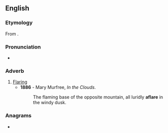 ==English==

===Etymology===
From {{affix|en|a-|flare}}.

===Pronunciation===
* {{rhymes|en|ɛə(ɹ)}}

===Adverb===
{{en-adv}}

# [[flare|Flaring]]
#* '''1886''' - Mary Murfree, ''In the Clouds''.
#*: The flaming base of the opposite mountain, all luridly '''aflare''' in the windy dusk.

===Anagrams===
* {{anagrams|en|a=aaeflr|rafale}}